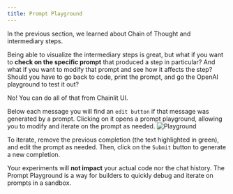 ```yaml
---
title: Prompt Playground
---
```


In the previous section, we learned about Chain of Thought and intermediary steps.

Being able to visualize the intermediary steps is great, but what if you want to **check on the specific prompt** that produced a step in particular? And what if you want to modify that prompt and see how it affects the step? Should you have to go back to code, print the prompt, and go the OpenAI playground to test it out?

No! You can do all of that from Chainlit UI.

Below each message you will find an `edit button` if that message was generated by a prompt. Clicking on it opens a prompt playground, allowing you to modify and iterate on the prompt as needed.
![Playground](/images/playground.png)

To iterate, remove the previous completion (the text highlighted in green), and edit the prompt as needed. Then, click on the `Submit` button to generate a new completion.

Your experiments will **not impact** your actual code nor the chat history. The Prompt Playground is a way for builders to quickly debug and iterate on prompts in a sandbox.
